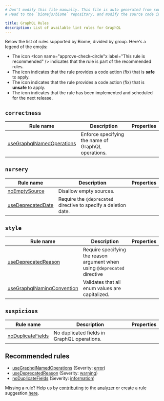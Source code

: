 ```yaml
---
# Don't modify this file manually. This file is auto generated from source, and you will lose your changes next time the website is built.
# Head to the `biomejs/biome` repository, and modify the source code in there.

title: GraphQL Rules
description: List of available lint rules for GraphQL
---
```




Below the list of rules supported by Biome, divided by group. Here's a legend of the emojis:
- The icon <span class='inline-icon' title="This rule is recommended"><Icon name="approve-check-circle"x label="This rule is recommended" /></span> indicates that the rule is part of the recommended rules.
- The icon <span class='inline-icon' title="This rule has a safe fix"><Icon name="seti:config" label="The rule has a safe fix" /></span> indicates that the rule provides a code action (fix) that is **safe** to apply.
- The icon <span class='inline-icon' title="This rule has an unsafe fix"><Icon name="warning" label="The rule has an unsafe fix" /></span> indicates that the rule provides a code action (fix) that is **unsafe** to apply.
- The icon <span class='inline-icon' title="This rule is not released yet"><Icon name="moon" label="This rule is not released yet" /></span> indicates that the rule has been implemented and scheduled for the next release.

## `correctness`

| Rule name | Description | Properties |
| --- | --- | --- |
| [useGraphqlNamedOperations](/linter/rules/use-graphql-named-operations) | Enforce specifying the name of GraphQL operations. | <span class='inline-icon' title="This rule is recommended" ><Icon name="approve-check-circle" size="1.2rem" label="This rule is recommended" /></span><span class='inline-icon' title="The rule has an unsafe fix" ><Icon name="warning" label="The rule has an unsafe fix" size="1.2rem" /></span> |

## `nursery`

| Rule name | Description | Properties |
| --- | --- | --- |
| [noEmptySource](/linter/rules/no-empty-source) | Disallow empty sources. | <span class='inline-icon' title="This rule is not released yet"><Icon name="moon" label="This rule is not released yet" size="1.2rem" /></span> |
| [useDeprecatedDate](/linter/rules/use-deprecated-date) | Require the `@deprecated` directive to specify a deletion date. |  |

## `style`

| Rule name | Description | Properties |
| --- | --- | --- |
| [useDeprecatedReason](/linter/rules/use-deprecated-reason) | Require specifying the reason argument when using `@deprecated` directive | <span class='inline-icon' title="This rule is recommended" ><Icon name="approve-check-circle" size="1.2rem" label="This rule is recommended" /></span> |
| [useGraphqlNamingConvention](/linter/rules/use-graphql-naming-convention) | Validates that all enum values are capitalized. |  |

## `suspicious`

| Rule name | Description | Properties |
| --- | --- | --- |
| [noDuplicateFields](/linter/rules/no-duplicate-fields) | No duplicated fields in GraphQL operations. | <span class='inline-icon' title="This rule is recommended" ><Icon name="approve-check-circle" size="1.2rem" label="This rule is recommended" /></span> |
## Recommended rules 
- [useGraphqlNamedOperations](/linter/rules/use-graphql-named-operations) (Severity: [error](/reference/diagnostics#error))
- [useDeprecatedReason](/linter/rules/use-deprecated-reason) (Severity: [warning](/reference/diagnostics#warning))
- [noDuplicateFields](/linter/rules/no-duplicate-fields) (Severity: [information](/reference/diagnostics#information))

Missing a rule? Help us by [contributing](https://github.com/biomejs/biome/blob/main/CONTRIBUTING.md) to the [analyzer](https://github.com/biomejs/biome/blob/main/crates/biome_analyze/CONTRIBUTING.md) or create a rule suggestion [here](https://github.com/biomejs/biome/discussions/categories/rule-suggestion).
